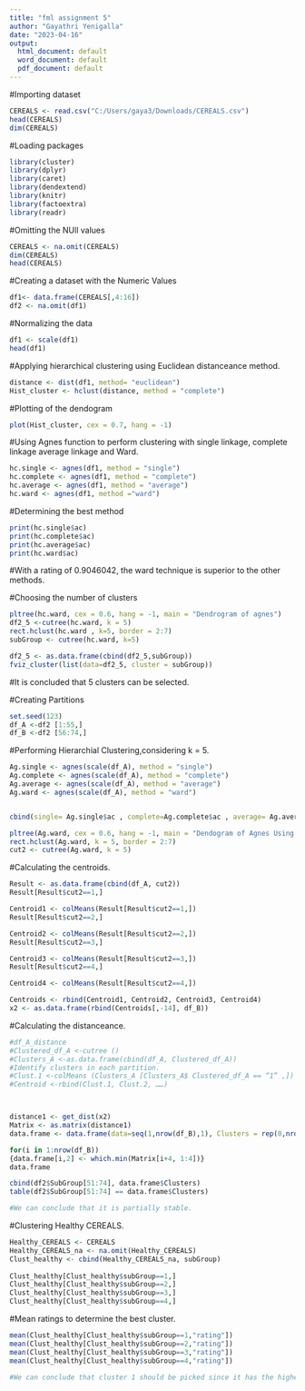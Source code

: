 ---
title: "fml assignment 5"
author: "Gayathri Yenigalla"
date: "2023-04-16"
output:
  html_document: default
  word_document: default
  pdf_document: default
---
#Importing dataset
```{r}
CEREALS <- read.csv("C:/Users/gaya3/Downloads/CEREALS.csv")
head(CEREALS)
dim(CEREALS)
```

#Loading packages
```{r}
library(cluster)
library(dplyr)
library(caret)
library(dendextend)
library(knitr)
library(factoextra)
library(readr)
```
#Omitting the NUll values
```{r}
CEREALS <- na.omit(CEREALS)
dim(CEREALS)
head(CEREALS)
```
#Creating a dataset with the Numeric Values
```{r}
df1<- data.frame(CEREALS[,4:16])
df2 <- na.omit(df1)
```
#Normalizing the data
```{r}
df1 <- scale(df1)
head(df1)
```
#Applying hierarchical clustering using Euclidean distanceance method.
```{r}
distance <- dist(df1, method= "euclidean")
Hist_cluster <- hclust(distance, method = "complete")
```
#Plotting of the dendogram
```{r}
plot(Hist_cluster, cex = 0.7, hang = -1)
```
#Using Agnes function to perform clustering with single linkage, complete linkage average linkage and Ward.
```{r}
hc.single <- agnes(df1, method = "single")
hc.complete <- agnes(df1, method = "complete")
hc.average <- agnes(df1, method = "average")
hc.ward <- agnes(df1, method ="ward")
```
#Determining the best method
```{r}
print(hc.single$ac)
print(hc.complete$ac)
print(hc.average$ac)
print(hc.ward$ac)
```
#With a rating of 0.9046042, the ward technique is superior to the other methods.

#Choosing the number of clusters
```{r}
pltree(hc.ward, cex = 0.6, hang = -1, main = "Dendrogram of agnes") 
df2_5 <-cutree(hc.ward, k = 5)
rect.hclust(hc.ward , k=5, border = 2:7)
subGroup <- cutree(hc.ward, k=5)

df2_5 <- as.data.frame(cbind(df2_5,subGroup))
fviz_cluster(list(data=df2_5, cluster = subGroup))
```
#It is concluded that 5 clusters can be selected.

#Creating Partitions
```{r}
set.seed(123)
df_A <-df2 [1:55,]
df_B <-df2 [56:74,]
```

#Performing Hierarchial Clustering,considering k = 5.
```{r}
Ag.single <- agnes(scale(df_A), method = "single")
Ag.complete <- agnes(scale(df_A), method = "complete")
Ag.average <- agnes(scale(df_A), method = "average")
Ag.ward <- agnes(scale(df_A), method = "ward")


cbind(single= Ag.single$ac , complete=Ag.complete$ac , average= Ag.average$ac , ward= Ag.ward$ac)

pltree(Ag.ward, cex = 0.6, hang = -1, main = "Dendogram of Agnes Using Ward")
rect.hclust(Ag.ward, k = 5, border = 2:7)
cut2 <- cutree(Ag.ward, k = 5)
```
#Calculating the centroids.
```{r}
Result <- as.data.frame(cbind(df_A, cut2))
Result[Result$cut2==1,]

Centroid1 <- colMeans(Result[Result$cut2==1,])
Result[Result$cut2==2,]

Centroid2 <- colMeans(Result[Result$cut2==2,])
Result[Result$cut2==3,]

Centroid3 <- colMeans(Result[Result$cut2==3,])
Result[Result$cut2==4,]

Centroid4 <- colMeans(Result[Result$cut2==4,])

Centroids <- rbind(Centroid1, Centroid2, Centroid3, Centroid4)
x2 <- as.data.frame(rbind(Centroids[,-14], df_B))
```
#Calculating the distanceance.
```{r}
#df_A_distance
#Clustered_df_A <-cutree ()
#Clusters_A <-as.data.frame(cbind(df_A, Clustered_df_A))
#Identify clusters in each partition.
#Clust.1 <-colMeans (Clusters_A [Clusters_A$ Clustered_df_A == “1” ,])
#Centroid <-rbind(Clust.1, Clust.2, ……)



distance1 <- get_dist(x2)
Matrix <- as.matrix(distance1)
data.frame <- data.frame(data=seq(1,nrow(df_B),1), Clusters = rep(0,nrow(df_B)))

for(i in 1:nrow(df_B)) 
{data.frame[i,2] <- which.min(Matrix[i+4, 1:4])}
data.frame

cbind(df2$SubGroup[51:74], data.frame$Clusters)
table(df2$SubGroup[51:74] == data.frame$Clusters)

#We can conclude that it is partially stable.

```
#Clustering Healthy CEREALS.
```{r}
Healthy_CEREALS <- CEREALS
Healthy_CEREALS_na <- na.omit(Healthy_CEREALS)
Clust_healthy <- cbind(Healthy_CEREALS_na, subGroup)
                  
Clust_healthy[Clust_healthy$subGroup==1,]
Clust_healthy[Clust_healthy$subGroup==2,]
Clust_healthy[Clust_healthy$subGroup==3,]
Clust_healthy[Clust_healthy$subGroup==4,]

```
#Mean ratings to determine the best cluster.
```{r}
mean(Clust_healthy[Clust_healthy$subGroup==1,"rating"])
mean(Clust_healthy[Clust_healthy$subGroup==2,"rating"])
mean(Clust_healthy[Clust_healthy$subGroup==3,"rating"])
mean(Clust_healthy[Clust_healthy$subGroup==4,"rating"])

#We can conclude that cluster 1 should be picked since it has the highest value. Cluster 1 can therefore be regarded as a Healthy Cluster.
```
















